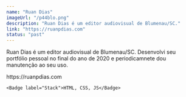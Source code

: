 ---
name: "Ruan Dias"
imageUrl: "/p44blo.png"
description: "Ruan Dias é um editor audiovisual de Blumenau/SC."
link: "https://ruanpdias.com"
status: "past"
---

Ruan Dias é um editor audiovisual de Blumenau/SC. Desenvolvi seu portfólio pessoal no final do ano de 2020
e periodicamnete dou manutenção ao seu uso.

<div className="flex flex-col gap-y-2">
    <Badge label="Website">
    <SimpleLink href="https://ruanpdias.com">https://ruanpdias.com</SimpleLink>
    </Badge>

    <Badge label="Stack">HTML, CSS, JS</Badge>

</div>
